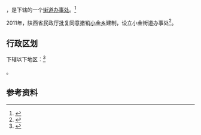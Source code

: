 {{中国乡级行政区|61/01/15/202/000}}

'''{{PAGENAMEBASE}}'''，是{{PRC admin/fullname|61/01/15/202/000|3}}下辖的一个[[街道办事处|街道办事处]]。<ref>{{PRC admin/ref sgc|{{PRC admin/parent|61/01/15/202/000}}}}</ref>

2011年，陕西省民政厅批复同意撤销[[小金乡|小金乡]]建制，设立小金街道办事处<ref>{{Cite web |url=http://shaanxi.mca.gov.cn/article/tzgg/201201/20120100249815.shtml |title=陕西省民政厅关于撤销西安市长安区魏寨乡等2个乡、临潼区仁宗乡等3个乡建制分别设立为街道办事处的批复 |access-date=2017-09-13 |archive-url=https://web.archive.org/web/20170913183845/http://shaanxi.mca.gov.cn/article/tzgg/201201/20120100249815.shtml |archive-date=2017-09-13 |dead-url=yes }}</ref>。

== 行政区划 ==

{{PAGENAMEBASE}}下辖以下地区：<ref>{{PRC admin/ref sgc|61/01/15/202/000}}</ref>

{{PRC admin/children|61/01/15/202/000}}。

== 参考资料 ==

{{reflist}}

{{行政区划小作品}}
{{PRC admin/navcat|61/01/15/202/000}}
